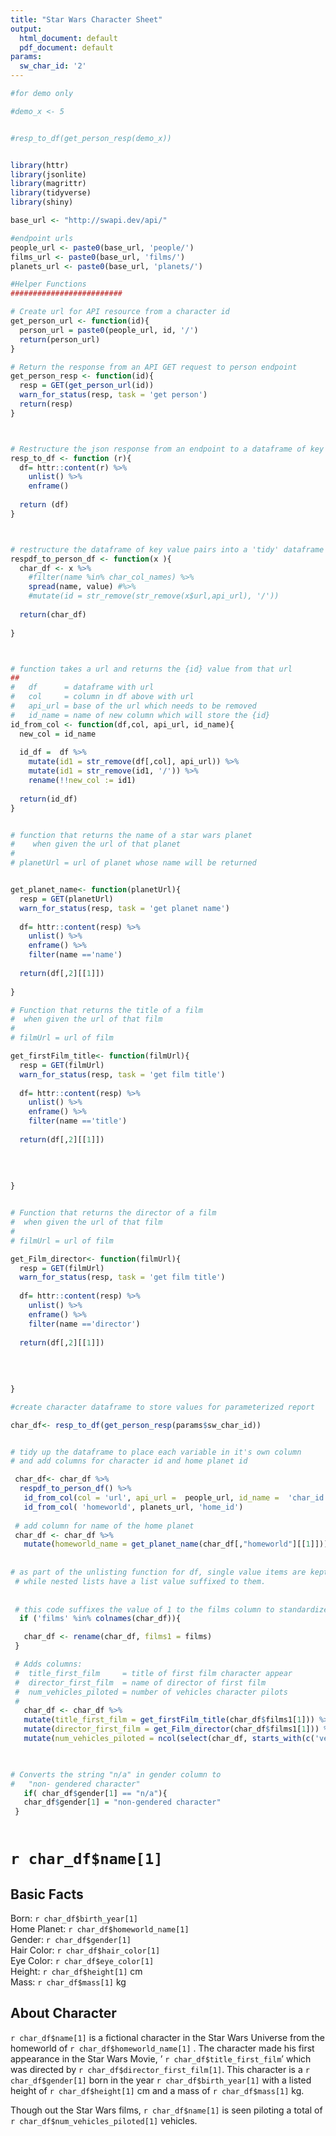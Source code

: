 ```yaml
---
title: "Star Wars Character Sheet"
output:
  html_document: default
  pdf_document: default
params:
  sw_char_id: '2'
---
```


```r
#for demo only

#demo_x <- 5


#resp_to_df(get_person_resp(demo_x))



```








```r
library(httr)
library(jsonlite)
library(magrittr)
library(tidyverse)
library(shiny)

```


```r
base_url <- "http://swapi.dev/api/"

#endpoint urls
people_url <- paste0(base_url, 'people/') 
films_url <- paste0(base_url, 'films/')
planets_url <- paste0(base_url, 'planets/')

```







```r

#Helper Functions 
#########################

# Create url for API resource from a character id
get_person_url <- function(id){
  person_url = paste0(people_url, id, '/')
  return(person_url)
}

# Return the response from an API GET request to person endpoint 
get_person_resp <- function(id){
  resp = GET(get_person_url(id))
  warn_for_status(resp, task = 'get person')
  return(resp)
}



# Restructure the json response from an endpoint to a dataframe of key value pairs
resp_to_df <- function (r){
  df= httr::content(r) %>% 
    unlist() %>% 
    enframe()
  
  return (df)
}



# restructure the dataframe of key value pairs into a 'tidy' dataframe
respdf_to_person_df <- function(x ){
  char_df <- x %>% 
    #filter(name %in% char_col_names) %>%
    spread(name, value) #%>%
    #mutate(id = str_remove(str_remove(x$url,api_url), '/'))
  
  return(char_df)
  
}



# function takes a url and returns the {id} value from that url
##
#   df      = dataframe with url 
#   col     = column in df above with url
#   api_url = base of the url which needs to be removed
#   id_name = name of new column which will store the {id}
id_from_col <- function(df,col, api_url, id_name){
  new_col = id_name
  
  id_df =  df %>%
    mutate(id1 = str_remove(df[,col], api_url)) %>% 
    mutate(id1 = str_remove(id1, '/')) %>% 
    rename(!!new_col := id1)
  
  return(id_df)
}


# function that returns the name of a star wars planet 
#    when given the url of that planet
#
# planetUrl = url of planet whose name will be returned


get_planet_name<- function(planetUrl){
  resp = GET(planetUrl)
  warn_for_status(resp, task = 'get planet name')
  
  df= httr::content(resp) %>% 
    unlist() %>% 
    enframe() %>% 
    filter(name =='name')
  
  return(df[,2][[1]])
  
}

# Function that returns the title of a film
#  when given the url of that film
#
# filmUrl = url of film

get_firstFilm_title<- function(filmUrl){
  resp = GET(filmUrl)
  warn_for_status(resp, task = 'get film title')
  
  df= httr::content(resp) %>% 
    unlist() %>% 
    enframe() %>% 
    filter(name =='title')
  
  return(df[,2][[1]])
  
  
  
  
}


# Function that returns the director of a film
#  when given the url of that film
#
# filmUrl = url of film

get_Film_director<- function(filmUrl){
  resp = GET(filmUrl)
  warn_for_status(resp, task = 'get film title')
  
  df= httr::content(resp) %>% 
    unlist() %>% 
    enframe() %>% 
    filter(name =='director')
  
  return(df[,2][[1]])
  
  
  
  
}

```




```r
#create character dataframe to store values for parameterized report

char_df<- resp_to_df(get_person_resp(params$sw_char_id))


# tidy up the dataframe to place each variable in it's own column
# and add columns for character id and home planet id

 char_df<- char_df %>% 
  respdf_to_person_df() %>% 
   id_from_col(col = 'url', api_url =  people_url, id_name =  'char_id') %>% 
   id_from_col( 'homeworld', planets_url, 'home_id') 
 
 # add column for name of the home planet
 char_df <- char_df %>% 
   mutate(homeworld_name = get_planet_name(char_df[,"homeworld"][[1]]))
 
 
# as part of the unlisting function for df, single value items are kept
 # while nested lists have a list value suffixed to them. 
 
 
 # this code suffixes the value of 1 to the films column to standardize
  if ('films' %in% colnames(char_df)){

   char_df <- rename(char_df, films1 = films)
 }

 # Adds columns:
 #  title_first_film     = title of first film character appear
 #  director_first_film  = name of director of first film
 #  num_vehicles_piloted = number of vehicles character pilots 
 # 
   char_df <- char_df %>%
   mutate(title_first_film = get_firstFilm_title(char_df$films1[1])) %>%
   mutate(director_first_film = get_Film_director(char_df$films1[1])) %>%
   mutate(num_vehicles_piloted = ncol(select(char_df, starts_with(c('veh','star')))))


   
# Converts the string "n/a" in gender column to 
#   "non- gendered character"
   if( char_df$gender[1] == "n/a"){
   char_df$gender[1] = "non-gendered character"
 } 
   
```





# `r char_df$name[1]`
## Basic Facts
Born: `r char_df$birth_year[1]`  
Home Planet: `r char_df$homeworld_name[1]`  
Gender: `r char_df$gender[1]`  
Hair Color: `r char_df$hair_color[1]`  
Eye Color: `r char_df$eye_color[1]`  
Height: `r char_df$height[1]` cm  
Mass: `r char_df$mass[1]` kg  

## About Character
`r char_df$name[1]`  is a fictional character in the Star Wars Universe from the homeworld of `r char_df$homeworld_name[1]` . The character made his first appearance in the Star Wars Movie, ' `r char_df$title_first_film`' which was directed by `r char_df$director_first_film[1]`. This character is a `r char_df$gender[1]` born in the year `r char_df$birth_year[1]` with a listed height of `r char_df$height[1]` cm and a mass of `r char_df$mass[1]` kg.

Though out the Star Wars films, `r char_df$name[1]` is seen piloting a total of `r char_df$num_vehicles_piloted[1]` vehicles.

